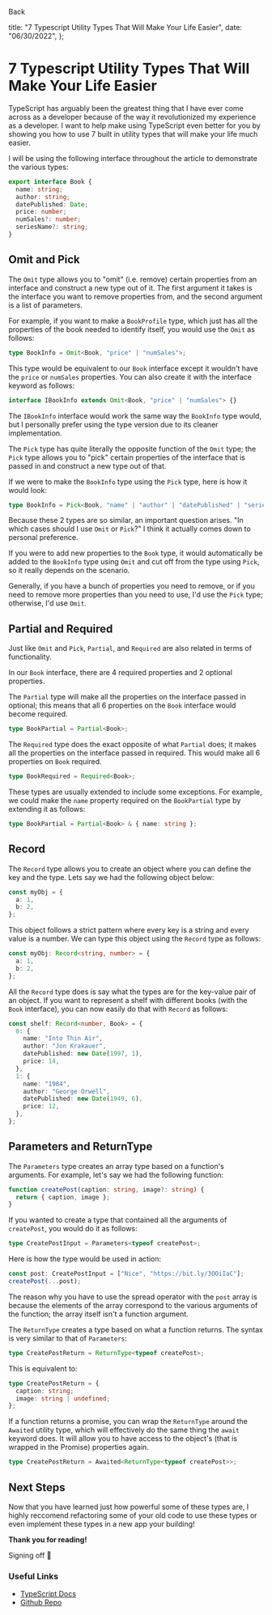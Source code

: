 
<BackLink href="/blog">Back</BackLink>

  title: "7 Typescript Utility Types That Will Make Your Life Easier",
  date: "06/30/2022",
};

# 7 Typescript Utility Types That Will Make Your Life Easier

<PostDateRenderer date="06/30/2022" />

TypeScript has arguably been the greatest thing that I have ever come across as a developer because of the way it revolutionized my experience as a developer. I want to help make using TypeScript even better for you by showing you how to use 7 built in utility types that will make your life much easier.

I will be using the following interface throughout the article to demonstrate the various types:

```ts
export interface Book {
  name: string;
  author: string;
  datePublished: Date;
  price: number;
  numSales?: number;
  seriesName?: string;
}
```

## Omit and Pick

The `Omit` type allows you to "omit" (i.e. remove) certain properties from an interface and construct a new type out of it. The first argument it takes is the interface you want to remove properties from, and the second argument is a list of parameters.

For example, if you want to make a `BookProfile` type, which just has all the properties of the book needed to identify itself, you would use the `Omit` as follows:

```ts
type BookInfo = Omit<Book, "price" | "numSales">;
```

This type would be equivalent to our `Book` interface except it wouldn't have the `price` or `numSales` properties. You can also create it with the interface keyword as follows:

```ts
interface IBookInfo extends Omit<Book, "price" | "numSales"> {}
```

The `IBookInfo` interface would work the same way the `BookInfo` type would, but I personally prefer using the type version due to its cleaner implementation.

The `Pick` type has quite literally the opposite function of the `Omit` type; the `Pick` type allows you to "pick" certain properties of the interface that is passed in and construct a new type out of that.

If we were to make the `BookInfo` type using the `Pick` type, here is how it would look:

```ts
type BookInfo = Pick<Book, "name" | "author" | "datePublished" | "seriesName">;
```

Because these 2 types are so similar, an important question arises. "In which cases should I use `Omit` or `Pick`?" I think it actually comes down to personal preference.

If you were to add new properties to the `Book` type, it would automatically be added to the `BookInfo` type using `Omit` and cut off from the type using `Pick`, so it really depends on the scenario.

Generally, if you have a bunch of properties you need to remove, or if you need to remove more properties than you need to use, I'd use the `Pick` type; otherwise, I'd use `Omit`.

## Partial and Required

Just like `Omit` and `Pick`, `Partial`, and `Required` are also related in terms of functionality.

In our `Book` interface, there are 4 required properties and 2 optional properties.

The `Partial` type will make all the properties on the interface passed in optional; this means that all 6 properties on the `Book` interface would become required.

```ts
type BookPartial = Partial<Book>;
```

The `Required` type does the exact opposite of what `Partial` does; it makes all the properties on the interface passed in required. This would make all 6 properties on `Book` required.

```ts
type BookRequired = Required<Book>;
```

These types are usually extended to include some exceptions. For example, we could make the `name` property required on the `BookPartial` type by extending it as follows:

```ts
type BookPartial = Partial<Book> & { name: string };
```

## Record

The `Record` type allows you to create an object where you can define the key and the type. Lets say we had the following object below:

```ts
const myObj = {
  a: 1,
  b: 2,
};
```

This object follows a strict pattern where every key is a string and every value is a number. We can type this object using the `Record` type as follows:

```ts
const myObj: Record<string, number> = {
  a: 1,
  b: 2,
};
```

All the `Record` type does is say what the types are for the key-value pair of an object. If you want to represent a shelf with different books (with the `Book` interface), you can now easily do that with `Record` as follows:

```ts
const shelf: Record<number, Book> = {
  0: {
    name: "Into Thin Air",
    author: "Jon Krakauer",
    datePublished: new Date(1997, 1),
    price: 14,
  },
  1: {
    name: "1984",
    author: "George Orwell",
    datePublished: new Date(1949, 6),
    price: 12,
  },
};
```

## Parameters and ReturnType

The `Parameters` type creates an array type based on a function's arguments. For example, let's say we had the following function:

```ts
function createPost(caption: string, image?: string) {
  return { caption, image };
}
```

If you wanted to create a type that contained all the arguments of `createPost`, you would do it as follows:

```ts
type CreatePostInput = Parameters<typeof createPost>;
```

Here is how the type would be used in action:

```ts
const post: CreatePostInput = ["Nice", "https://bit.ly/3OOiIaC"];
createPost(...post);
```

The reason why you have to use the spread operator with the `post` array is because the elements of the array correspond to the various arguments of the function; the array itself isn't a function argument.

The `ReturnType` creates a type based on what a function returns. The syntax is very similar to that of `Parameters`:

```ts
type CreatePostReturn = ReturnType<typeof createPost>;
```

This is equivalent to:

```ts
type CreatePostReturn = {
  caption: string;
  image: string | undefined;
};
```

If a function returns a promise, you can wrap the `ReturnType` around the `Awaited` utility type, which will effectively do the same thing the `await` keyword does. It will allow you to have access to the object's (that is wrapped in the Promise) properties again.

```ts
type CreatePostReturn = Awaited<ReturnType<typeof createPost>>;
```

## Next Steps

Now that you have learned just how powerful some of these types are, I highly reccomend refactoring some of your old code to use these types or even implement these types in a new app your building!

**Thank you for reading!**

Signing off 👋

### Useful Links

- [TypeScript Docs](https://www.typescriptlang.org/docs/handbook/utility-types.html)
- [Github Repo](https://github.com/rkazi103/ts-utility-types)
